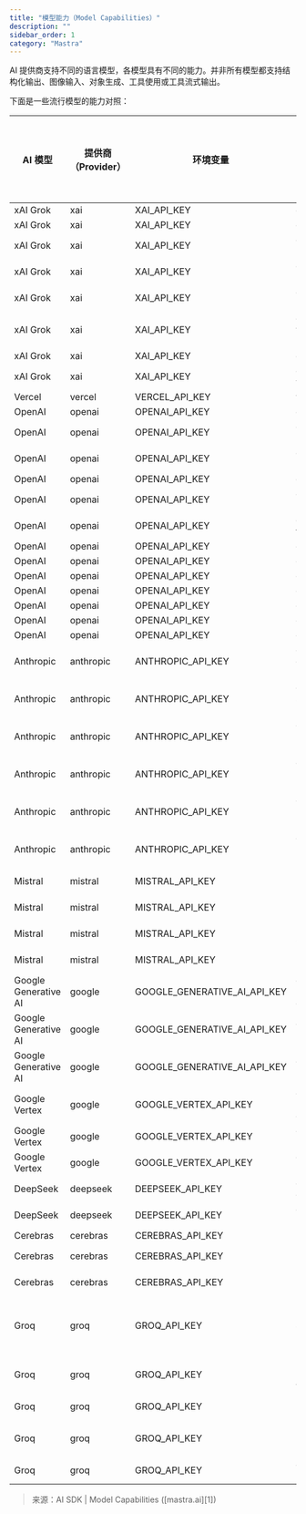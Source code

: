 ```yaml
---
title: "模型能力（Model Capabilities）"
description: ""
sidebar_order: 1
category: "Mastra"
---
```


AI 提供商支持不同的语言模型，各模型具有不同的能力。并非所有模型都支持结构化输出、图像输入、对象生成、工具使用或工具流式输出。

下面是一些流行模型的能力对照：

| AI 模型                | 提供商（Provider） | 环境变量                         | 模型 ID                                     | 图像输入 | 对象生成 | 使用工具 | 工具流式输出 |
| -------------------- | ------------- | ---------------------------- | ----------------------------------------- | ---- | ---- | ---- | ------ |
| xAI Grok             | xai           | XAI_API_KEY                  | grok-3                                    | —    | —    | ✅    | —      |
| xAI Grok             | xai           | XAI_API_KEY                  | grok-3-fast                               | —    | —    | ✅    | —      |
| xAI Grok             | xai           | XAI_API_KEY                  | grok-3-mini                               | —    | —    | ✅    | —      |
| xAI Grok             | xai           | XAI_API_KEY                  | grok-3-mini-fast                          | —    | —    | ✅    | —      |
| xAI Grok             | xai           | XAI_API_KEY                  | grok-2-1212                               | —    | —    | ✅    | —      |
| xAI Grok             | xai           | XAI_API_KEY                  | grok-2-vision-1212                        | ✅    | —    | ✅    | —      |
| xAI Grok             | xai           | XAI_API_KEY                  | grok-beta                                 | —    | —    | ✅    | —      |
| xAI Grok             | xai           | XAI_API_KEY                  | grok-vision-beta                          | ✅    | —    | ✅    | —      |
| Vercel               | vercel        | VERCEL_API_KEY               | v0-1.0-md                                 | —    | —    | ✅    | —      |
| OpenAI               | openai        | OPENAI_API_KEY               | gpt-4.1                                   | —    | —    | ✅    | —      |
| OpenAI               | openai        | OPENAI_API_KEY               | gpt-4.1-mini                              | —    | —    | ✅    | —      |
| OpenAI               | openai        | OPENAI_API_KEY               | gpt-4.1-nano                              | —    | —    | ✅    | —      |
| OpenAI               | openai        | OPENAI_API_KEY               | gpt-4o                                    | —    | —    | ✅    | ✅      |
| OpenAI               | openai        | OPENAI_API_KEY               | gpt-4o-mini                               | —    | —    | ✅    | ✅      |
| OpenAI               | openai        | OPENAI_API_KEY               | gpt-4-turbo                               | —    | —    | ✅    | ✅      |
| OpenAI               | openai        | OPENAI_API_KEY               | gpt-4                                     | —    | —    | ✅    | —      |
| OpenAI               | openai        | OPENAI_API_KEY               | o3-mini                                   | —    | —    | ✅    | —      |
| OpenAI               | openai        | OPENAI_API_KEY               | o3                                        | —    | —    | ✅    | —      |
| OpenAI               | openai        | OPENAI_API_KEY               | o4-mini                                   | —    | —    | ✅    | —      |
| OpenAI               | openai        | OPENAI_API_KEY               | o1                                        | —    | —    | ✅    | —      |
| OpenAI               | openai        | OPENAI_API_KEY               | o1-mini                                   | —    | —    | ✅    | —      |
| OpenAI               | openai        | OPENAI_API_KEY               | o1-preview                                | —    | —    | ✅    | —      |
| Anthropic            | anthropic     | ANTHROPIC_API_KEY            | claude-4-opus-20250514                    | —    | —    | ✅    | —      |
| Anthropic            | anthropic     | ANTHROPIC_API_KEY            | claude-4-sonnet-20250514                  | —    | —    | ✅    | —      |
| Anthropic            | anthropic     | ANTHROPIC_API_KEY            | claude-3-7-sonnet-20250219                | —    | —    | ✅    | —      |
| Anthropic            | anthropic     | ANTHROPIC_API_KEY            | claude-3-5-sonnet-20241022                | —    | —    | ✅    | —      |
| Anthropic            | anthropic     | ANTHROPIC_API_KEY            | claude-3-5-sonnet-20240620                | —    | —    | ✅    | —      |
| Anthropic            | anthropic     | ANTHROPIC_API_KEY            | claude-3-5-haiku-20241022                 | —    | —    | ✅    | —      |
| Mistral              | mistral       | MISTRAL_API_KEY              | pixtral-large-latest                      | —    | —    | ✅    | —      |
| Mistral              | mistral       | MISTRAL_API_KEY              | mistral-large-latest                      | —    | —    | ✅    | —      |
| Mistral              | mistral       | MISTRAL_API_KEY              | mistral-small-latest                      | —    | —    | ✅    | —      |
| Mistral              | mistral       | MISTRAL_API_KEY              | pixtral-12b-2409                          | —    | —    | ✅    | —      |
| Google Generative AI | google        | GOOGLE_GENERATIVE_AI_API_KEY | gemini-2.0-flash-exp                      | —    | —    | ✅    | —      |
| Google Generative AI | google        | GOOGLE_GENERATIVE_AI_API_KEY | gemini-1.5-flash                          | —    | —    | ✅    | —      |
| Google Generative AI | google        | GOOGLE_GENERATIVE_AI_API_KEY | gemini-1.5-pro                            | —    | —    | ✅    | —      |
| Google Vertex        | google        | GOOGLE_VERTEX_API_KEY        | gemini-2.0-flash-exp                      | —    | —    | ✅    | —      |
| Google Vertex        | google        | GOOGLE_VERTEX_API_KEY        | gemini-1.5-flash                          | —    | —    | ✅    | —      |
| Google Vertex        | google        | GOOGLE_VERTEX_API_KEY        | gemini-1.5-pro                            | —    | —    | ✅    | —      |
| DeepSeek             | deepseek      | DEEPSEEK_API_KEY             | deepseek-chat                             | —    | —    | ✅    | —      |
| DeepSeek             | deepseek      | DEEPSEEK_API_KEY             | deepseek-reasoner                         | —    | —    | ✅    | —      |
| Cerebras             | cerebras      | CEREBRAS_API_KEY             | llama3.1-8b                               | —    | —    | ✅    | —      |
| Cerebras             | cerebras      | CEREBRAS_API_KEY             | llama3.1-70b                              | —    | —    | ✅    | —      |
| Cerebras             | cerebras      | CEREBRAS_API_KEY             | llama3.3-70b                              | —    | —    | ✅    | —      |
| Groq                 | groq          | GROQ_API_KEY                 | meta-llama/llama-4-scout-17b-16e-instruct | —    | —    | ✅    | —      |
| Groq                 | groq          | GROQ_API_KEY                 | llama-3.3-70b-versatile                   | —    | —    | ✅    | —      |
| Groq                 | groq          | GROQ_API_KEY                 | llama-3.1-8b-instant                      | —    | —    | ✅    | —      |
| Groq                 | groq          | GROQ_API_KEY                 | mixtral-8x7b-32768                        | —    | —    | ✅    | —      |
| Groq                 | groq          | GROQ_API_KEY                 | gemma2-9b-it                              | —    | —    | ✅    | —      |

> 来源：AI SDK | Model Capabilities ([mastra.ai][1])


